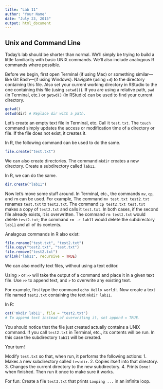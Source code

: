 ```yaml
---
title: "Lab 11"
author: "Your Name"
date: "July 23, 2015"
output: html_document
---
```


## Unix and Command Line

Today's lab should be shorter than normal.
We'll simply be trying to build a little familiarity with basic UNIX commands.
We'll also include analogous R commands where possible.

Before we begin, first open Terminal (if using Mac) or something similar---like Git Bash---(if using Windows).
Navigate (using `cd`) to the directory containing this file.
Also set your current working directory in RStudio to the one containing this file (using `setwd()`).
If you are using a relative path, `pwd` (in Terminal, etc.) or `getwd()` (in RStudio) can be used to find your current directory.

```r
getwd()
setwd(dir) # Replace dir with a path.
```

Let's create an empty text file in Terminal, etc.
Call it `test.txt`.
The `touch` command simply updates the access or modification time of a directory or file.
If the file does not exist, it creates it.

In R, the following command can be used to do the same.

```r
file.create("test.txt")
```

We can also create directories.
The command `mkdir` creates a new directory.
Create a subdirectory called `lab11`.

In R, we can do the same.

```r
dir.create("lab11")
```

Now let's move some stuff around.
In Terminal, etc., the commands `mv`, `cp`, and `rm` can be used.
For example, The command `mv test.txt test2.txt` renames `test.txt` to `test2.txt`.
The command `cp test2.txt test.txt` makes a copy of `test2.txt` and calls it `test.txt`.
In both cases, if the second file already exists, it is overwritten.
The command `rm test2.txt` would delete `test2.txt`; the command `rm -r lab11` would delete the subdirectory `lab11` and all of its contents.

Analagous commands in R also exist:

```r
file.rename("test.txt", "test2.txt")
file.copy("test2.txt", "test.txt")
file.remove("test2.txt")
unlink("lab11", recursive = TRUE)
```

We can also modify text files, without using a text editor.

Using `>` or `>>` will take the output of a command and place it in a given text file.
Use `>>` to append text, and `>` to overwrite any existing text.

For example, first type the command `echo Hello world!`.
Now create a text file named `test2.txt` containing the text `mkdir lab11`.

In R:

```r
cat('mkdir lab11', file = "test2.txt")
# To append text instead of overwriting it, set append = TRUE.
```

You should notice that the file just created actually contains a UNIX command.
If you call `test2.txt` in Terminal, etc., its contents will be run.
In this case the subdirectory `lab11` will be created.

Your turn!

Modify `test.txt` so that, when run, it performs the following actions:
  1.  Makes a new subdirectory called `testdir`.
  2.  Copies itself into that directory.
  3.  Changes the current directory to the new subdirectory.
  4.  Prints `Done!` when finished.
Then run it once to make sure it works.

For fun: Create a file `test3.txt` that prints `Looping ...` in an infinite loop.
